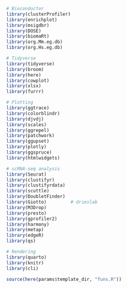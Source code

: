 
```r
# Bioconductor
library(clusterProfiler)
library(enrichplot)
library(msigdbr)
library(DOSE)
library(biomaRt)
library(org.Mm.eg.db)
library(org.Hs.eg.db)

# Tidyverse
library(tidyverse)
library(broom)
library(here)
library(cowplot)
library(xlsx)
library(furrr)

# Plotting
library(ggtrace)
library(colorblindr)
library(djvdj)
library(scales)
library(ggrepel)
library(patchwork)
library(ggupset)
library(plotly)
library(ggspruce)
library(htmlwidgets)

# scRNA-seq analysis
library(Seurat)
library(clustifyr)
library(clustifyrdata)
library(scuttle)
library(DoubletFinder)
library(Giotto)         # drieslab
library(M3Drop)
library(presto)
library(gprofiler2)
library(harmony)
library(metap)
library(edgeR)
library(qs)

# Rendering
library(quarto)
library(knitr)
library(cli)

source(here(params$template_dir, "funs.R"))
```
